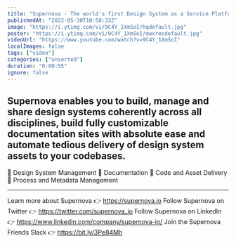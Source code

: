 ```yaml
---
title: "Supernova - The world's first Design System as a Service Platform"
publishedAt: "2022-05-30T10:58:33Z"
image: "https://i.ytimg.com/vi/9C4Y_1XmSoI/hqdefault.jpg"
poster: "https://i.ytimg.com/vi/9C4Y_1XmSoI/maxresdefault.jpg"
videoUrl: "https://www.youtube.com/watch?v=9C4Y_1XmSoI"
localImages: false
tags: ["video"]
categories: ["unsorted"]
duration: "0:00:55"
ignore: false
---
```

Supernova enables you to build, manage and share design systems coherently across all disciplines, build fully customizable documentation sites with absolute ease and automate tedious delivery of design system assets to your codebases.
--------
🔹 Design System Management
🔹 Documentation
🔹 Code and Asset Delivery
🔹 Process and Metadata Management

--------
Learn more about Supernova 👉 https://supernova.io
Follow Supernova on Twitter 👉  https://twitter.com/supernova_io
Follow Supernova on LinkedIn 👉 https://www.linkedin.com/company/supernova-io/
Join the Supernova Friends Slack 👉 https://bit.ly/3Pe84Mh
